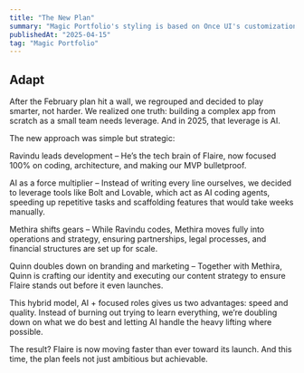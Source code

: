 ```yaml
---
title: "The New Plan"
summary: "Magic Portfolio's styling is based on Once UI's customization through data-attributes."
publishedAt: "2025-04-15"
tag: "Magic Portfolio"
---
```


## Adapt  

After the February plan hit a wall, we regrouped and decided to play smarter, 
not harder. We realized one truth: building a complex app from scratch as a 
small team needs leverage. And in 2025, that leverage is AI.

The new approach was simple but strategic:

Ravindu leads development – He’s the tech brain of Flaire, now focused 100% on 
coding, architecture, and making our MVP bulletproof.

AI as a force multiplier – Instead of writing every line ourselves, we decided 
to leverage tools like Bolt and Lovable, which act as AI coding agents, speeding 
up repetitive tasks and scaffolding features that would take weeks manually.

Methira shifts gears – While Ravindu codes, Methira moves fully into operations 
and strategy, ensuring partnerships, legal processes, and financial structures are 
set up for scale.

Quinn doubles down on branding and marketing – Together with Methira, Quinn is 
crafting our identity and executing our content strategy to ensure Flaire stands 
out before it even launches.

This hybrid model, AI + focused roles gives us two advantages: speed and quality. 
Instead of burning out trying to learn everything, we’re doubling down on what we 
do best and letting AI handle the heavy lifting where possible.

The result? Flaire is now moving faster than ever toward its launch. And this time, 
the plan feels not just ambitious but achievable.